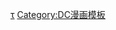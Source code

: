{{Navbox
| name    = 少年泰坦
| state   = {{{state|}}}
| title   = [[少年泰坦]]
| bodyclass = hlist

| above   =
* [[鲍勃·哈尼]]
* [[布鲁诺·普雷米亚尼]]

|group1  = 创始成員（{{Smaller|危机前}}）
|list1  = 
* {{Link-en|加斯 (漫畫)|Garth (comics)|水少俠（加斯）}}
* [[華利·威斯特|闪电小子（華利·威斯特）]]
* [[迪克·格雷森|羅賓（迪克·格雷森）]]
* [[唐娜·特洛伊|神奇女孩（唐娜·-{特洛伊}-）]]

|group2  = 现成员
|list2-border = child
|list2-type = vertical
|list2-evenodd = swap
|list2-group1     = 少年泰坦
|list2-list1      =
* [[達米安·韋恩|羅賓（達米安·韋恩）]]
* [[閃電小子]] （[[華利·威斯特二世]]）
* [[惠美子·昆恩|紅箭（惠美子·昆恩）]]
|list2-group2  = 泰坦
|list2-list2  =
* [[唐娜·特洛伊|唐娜·-{特洛伊}-]]
* [[人皮獸]]
* [[酷姬]]
* {{Le|Natasha Irons}}
* [[火星小姐]]
* [[凯尔·雷纳]]

|group3  = 著名成员
|list3  = 
* [[巴特·艾伦]]
* [[原子俠 (雷·帕爾默)|原子俠（雷·帕爾默）]]
* {{Le|Argent (comics)|Argent (comics)|Argent}}
* {{Le|Baby Wildebeest}}
* {{Le|Bushido (comics)|Bushido (comics)|Bushido}}
* {{Le|Bunker (DC Comics)|Bunker (DC Comics)|Bunker}}
* {{link-en|超級小子 (漫畫)|Superboy|超級小子}}
**[[康·艾爾]]
** {{Le|喬納森·肯特|Jonathan Samuel Kent}}
* [[蒂姆·德雷克|红罗宾（蒂姆·德雷克）]]
* [[凱西·桑茲瑪|神奇女孩（凱西·桑茲瑪）]]
* [[超能女孩|超能女孩（坦尼娅·斯皮尔斯）]]
* [[小惊奇队长]]
* [[鋼骨 (漫畫)|鋼骨]]
* [[星火 (漫畫)|星火]]
* [[卡德拉·漢姆|水少俠（卡德拉·漢姆）]]
* [[海梅·雷耶斯|蓝甲虫（海梅·雷耶斯）]]
* {{Le|Duela Dent}}
* {{Le|馬爾科姆·鄧肯|Mal Duncan|保衛者（馬爾科姆·鄧肯）}}
* {{Le|Gnarrk}}
* [[華利·威斯特|閃電俠（華利·威斯特）]]
* {{Link-en|加斯 (漫畫)|Garth (comics)|暴風雨（加斯）}}
* Omen（{{Le|Lilith Clay}}）
* [[羅伊·哈珀|軍火庫]]
* [[大黃蜂 (DC漫畫)|大黃蜂]]
* {{Link-en|戰鷹與白鴿|Hawk and Dove}}
* {{Tsl|en|Isaiah Crockett (comics)||Hot Spot}}
* {{Tsl|en|Jericho (comics)||Jericho}}
* {{Le|Kole}}
* {{Tsl|en|Minion (comics)||Minion}}
* [[迪克·格雷森|夜翼（迪克·格雷森）]]
* {{Link-en|加斯 (漫畫)|Garth (comics)|水少俠（加斯）}}
* {{Le|Pantha}}
* {{Tsl|en|Phantasm (comics)||Phantasm}}
* {{Le|Prysm}}
* [[羅絲·威爾森|劫掠者（羅絲·威爾森）]]
* {{Le|紅星 (漫畫)|Red Star (comics)|紅星}}
* {{Tsl|en|Risk (comics)||Risk}}
* {{Tsl|en|Solstice (comics)||Solstice}}
* {{Le|米婭·迪爾登|Speedy (Mia Dearden)|快手（米婭·迪爾登）}}
* {{Tsl|en|Static (DC Comics)||Static}}
* {{Le|琳達·丹弗斯|Supergirl (Linda Danvers)|女超人（琳達·丹弗斯）}}
* [[塔拉 (漫畫)|泰拉]]

|group4  = 反派
|list4   = 
* [[黑火]]
* [[魔腦]]
* {{Le|血兄弟|Brother Blood}}
* {{Le|Brotherhood of Evil}}
* {{Tsl|en|Cheshire (comics)||Cheshire}}
* {{Le|Dark Nemesis}}
* [[喪鐘 (漫畫)|喪鐘]]
* {{Le|破壞者 (DC漫畫)|Disruptor (comics)|破壞者}}
* [[光博士]]
* {{Tsl|en|Bolt (DC Comics)||Dreadbolt}}
* {{Le|Fearsome Five}}
* {{Tsl|en|Gizmo (DC Comics)||Gizmo}}
* {{Tsl|en|Hangmen (DC Comics)||Hangmen}}
* {{Le|蜂巢 (DC漫畫)|H.I.V.E.|蜂巢}}
* {{Tsl|en|Hybrid (DC Comics)||Hybrid}}
* {{Tsl|en|Jericho (comics)||Jericho}}
* {{Tsl|en|Jinx (DC Comics)|金克絲 (漫畫)|金克絲}}
* {{Le|Mad Mod}}
* {{Tsl|en|Mammoth (comics)||Mammoth}}
* {{Tsl|en|Mister Twister (comics)||Mister Twister}}
* {{Le|瑪拉先生|Monsieur Mallah}}
* {{Tsl|en|Phobia (comics)||Phobia}}
* {{Le|Plasmus}}
* {{Le|Psimon}}
* {{Tsl|en|Ravager (comics)||劫掠者}}
* {{Le|Red Panzer}}
* {{Link-en|Red X}}
* {{Tsl|en|Shimmer (comics)||Shimmer}}
* [[至尊小超人]]
* {{Tsl|en|Tartarus (DC Comics)||Tartarus}}
* {{Le|恐怖泰坦|Terror Titans}}
** {{Le|鐘王|Clock King}}
** {{Link-en|銅頭蛇 (DC漫畫)|Copperhead (DC Comics)|銅頭蛇}}
** {{Le|Dreadbolt|Bolt (DC Comics)}}
** {{Le|破壞者 (DC漫畫)|Disruptor (comics)|破壞者二世}}
** {{Le|說服者 (DC漫畫)|Persuader (comics)|說服者}}
* {{Tsl|en|Trident (DC Comics)||Trident}}
* {{Le|特力貢|Trigon (comics)}}
* {{Tsl|en|Warp (comics)||Warp}}
* {{Tsl|en|Wildebeest (comics)||Wildebeest Society}}
* {{Tsl|en|Wintergreen (comics)||Wintergreen}}
* {{Tsl|en|Zookeeper (comics)||Zookeeper}}

|group5  = 地点
|list5   = 
* [[星辰实验室]]
* [[塔玛兰]]
* [[泰坦塔]]

|group6  = 出版物與故事線
|list6   =
* [[少年悍將 (漫畫)|少年悍將]]
* [[少年悍將 GO！ (漫畫)|少年悍將 GO！]]
* ''{{Le|Tiny Titans}}''
* "{{Le|Titans Tomorrow}}"
* ''{{Le|Titans/Young Justice: Graduation Day}}''
* ''{{Le|The Uncanny X-Men and The New Teen Titans}}''

|group7  = 相关战队
|list7   =
* [[末日巡邏隊]]
* {{Le|Titans East}}
* [[少年正義聯盟]]

|group8 = 其他媒体
|list8-border = child
|list8-type = vertical
|list8-evenodd = swap
|list8-group1     = 電影
|list8-list1      =
* 《[[少年悍將：東京攻略]]》
* 《[[正义联盟大战少年悍將]]》
* 《[[少年悍將：猶大契約]]》
* 《[[電影少年悍將 GO！]]》
* 《[[少年悍將GO！大戰少年悍將]]》
* 《[[黑暗正义联盟：天启星战争]]》

|list8-group2     = 電視
|list8-list2      =
* 《[[少年悍將 (動畫)|少年悍將]]》
* 《[[少年悍將GO！]]》
* 《[[泰坦 (電視劇)|泰坦]]》
** [[泰坦集數列表|集數]]
*** 第[[泰坦 (第一季)|1]]
*** [[泰坦 (第二季)|2]]
*** [[泰坦 (第三季)|3]]季

|list8-group3     = 电子游戏
|list8-list3      =
* {{Tsl|en|Teen Titans (console game)||家機遊戲}}
* {{Tsl|en|Teen Titans (GBA game)||GBA遊戲}}
* 《[[超級英雄：武力對決]]》
* 《[[DC 超級英雄 Online]]》

| below =
* {{Icon|category}} [[:Category:少年泰坦|Category]]

}}<noinclude>
{{Collapsible option}}
{{DEFAULTSORT:Teen Titans}}
[[Category:少年泰坦|τ]]
[[Category:DC漫画模板]]
</noinclude>